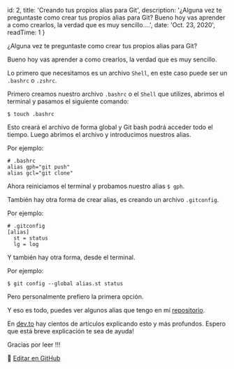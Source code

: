 
  id: 2,
  title: 'Creando tus propios alias para Git',
  description: '¿Alguna vez te preguntaste como crear tus propios alias para Git? Bueno hoy vas aprender a como crearlos, la verdad que es muy sencillo....',
  date: 'Oct. 23, 2020',
  readTime: 1
}


¿Alguna vez te preguntaste como crear tus propios alias para Git?

Bueno hoy vas aprender a como crearlos, la verdad que es muy sencillo.

Lo primero que necesitamos es un archivo `Shell`, en este caso puede ser un `.bashrc` o `.zshrc`.

Primero creamos nuestro archivo `.bashrc` o el `Shell` que utilizes, abrimos el terminal y pasamos el siguiente comando:

```SH
$ touch .bashrc
```
Esto creará el archivo de forma global y Git bash podrá acceder todo el tiempo.
Luego abrimos el archivo y introducimos nuestros alias.

Por ejemplo:

```SH
# .bashrc
alias gph="git push"
alias gcl="git clone"
```
Ahora reiniciamos el terminal y probamos nuestro alias `$ gph`.

También hay otra forma de crear alias, es creando un archivo `.gitconfig`.

Por ejemplo:

```SH
# .gitconfig
[alias]
  st = status
  lg = log
```

Y también hay otra forma, desde el terminal.

Por ejemplo:

```SH
$ git config --global alias.st status
```

Pero personalmente prefiero la primera opción.

Y eso es todo, puedes ver algunos alias que tengo en mí [repositorio](https://github.com/Franqsanz/git-aliases).

En [dev.to](https://dev.to/) hay cientos de artículos explicando esto y más profundos.
Espero que está breve explicación te sea de ayuda!

Gracias por leer !!!

📝 [Editar en GitHub](https://github.com/Franqsanz/GDevTown/blob/main/pages/blog/creando-tus-propios-alias-para-git/index.mdx)
